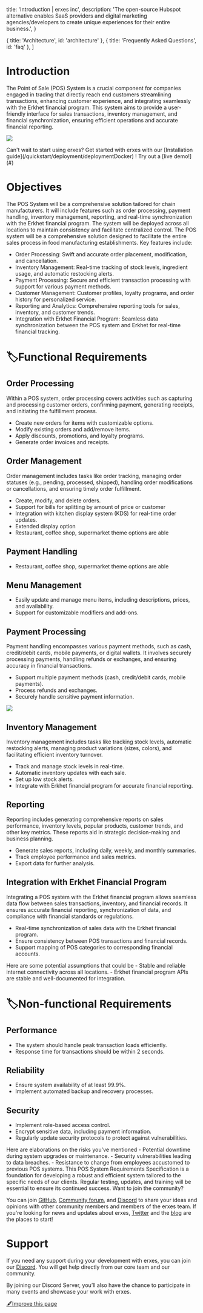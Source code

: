 
  title: 'Introduction | erxes inc',
  description:
    'The open-source Hubspot alternative enables SaaS providers and digital marketing agencies/developers to create unique experiences for their entire business.',
}

  { title: 'Architecture', id: 'architecture' },
  { title: 'Frequently Asked Questions', id: 'faq' },
]

<HeroPattern />

# **Introduction**

The Point of Sale (POS) System is a crucial component for companies engaged in trading that directly reach end customers streamlining transactions, enhancing customer experience, and integrating seamlessly with the Erkhet financial program. This system aims to provide a user-friendly interface for sales transactions, inventory management, and financial synchronization, ensuring efficient operations and accurate financial reporting.

![](https://office.erxes.io/gateway/read-file?key=office-erxes-io/0.30699905118826143Poshome.png)

<Note>
  Can't wait to start using erxes? Get started with erxes with our [Installation guide](/quickstart/deployment/deploymentDocker) ! Try out a [live demo!](#)
</Note>


# **Objectives**

The POS System will be a comprehensive solution tailored for chain manufacturers. It will include features such as order processing, payment handling, inventory management, reporting, and real-time synchronization with the Erkhet financial program. The system will be deployed across all locations to maintain consistency and facilitate centralized control.
The POS system will be a comprehensive solution designed to facilitate the entire sales process in food manufacturing establishments. Key features include:


- Order Processing: Swift and accurate order placement, modification, and cancellation.
- Inventory Management: Real-time tracking of stock levels, ingredient usage, and automatic restocking alerts.
- Payment Processing: Secure and efficient transaction processing with support for various payment methods.
- Customer Management: Customer profiles, loyalty programs, and order history for personalized service.
- Reporting and Analytics: Comprehensive reporting tools for sales, inventory, and customer trends.
- Integration with Erkhet Financial Program: Seamless data synchronization between the POS system and Erkhet for real-time financial tracking.


# **🏷️Functional Requirements**
 
## **Order Processing**
Within a POS system, order processing covers activities such as capturing and processing customer orders, confirming payment, generating receipts, and initiating the fulfillment process.
- Create new orders for items with customizable options.
- Modify existing orders and add/remove items.
- Apply discounts, promotions, and loyalty programs.
- Generate order invoices and receipts.

## **Order Management**
Order management includes tasks like order tracking, managing order statuses (e.g., pending, processed, shipped), handling order modifications or cancellations, and ensuring timely order fulfillment.
- Create, modify, and delete orders.
- Support for bills for splitting by amount of price or customer
- Integration with kitchen display system (KDS) for real-time order updates.
- Extended display option
- Restaurant, coffee shop, supermarket theme options are able

## **Payment Handling**
- Restaurant, coffee shop, supermarket theme options are able

## **Menu Management**
- Easily update and manage menu items, including descriptions, prices, and availability.
- Support for customizable modifiers and add-ons.

## **Payment Processing**
Payment handling encompasses various payment methods, such as cash, credit/debit cards, mobile payments, or digital wallets. It involves securely processing payments, handling refunds or exchanges, and ensuring accuracy in financial transactions.
- Support multiple payment methods (cash, credit/debit cards, mobile payments).
- Process refunds and exchanges.
- Securely handle sensitive payment information.

![](https://office.erxes.io/gateway/read-file?key=office-erxes-io/0.37602067298245356Payment(1).png)

## **Inventory Management**
Inventory management includes tasks like tracking stock levels, automatic restocking alerts, managing product variations (sizes, colors), and facilitating efficient inventory turnover.
- Track and manage stock levels in real-time.
- Automatic inventory updates with each sale.
- Set up low stock alerts.
- Integrate with Erkhet financial program for accurate financial reporting.

## **Reporting**
Reporting includes generating comprehensive reports on sales performance, inventory levels, popular products, customer trends, and other key metrics. These reports aid in strategic decision-making and business planning.
- Generate sales reports, including daily, weekly, and monthly summaries.
- Track employee performance and sales metrics.
- Export data for further analysis.

## **Integration with Erkhet Financial Program**
Integrating a POS system with the Erkhet financial program allows seamless data flow between sales transactions, inventory, and financial records. It ensures accurate financial reporting, synchronization of data, and compliance with financial standards or regulations.
- Real-time synchronization of sales data with the Erkhet financial program.
- Ensure consistency between POS transactions and financial records.
- Support mapping of POS categories to corresponding financial accounts.

<Assumptions>
Here are some potential assumptions that could be
- Stable and reliable internet connectivity across all locations.
- Erkhet financial program APIs are stable and well-documented for integration.

</Assumptions>

# **🏷️Non-functional Requirements**

## **Performance**
- The system should handle peak transaction loads efficiently.
- Response time for transactions should be within 2 seconds.

## **Reliability**
- Ensure system availability of at least 99.9%.
- Implement automated backup and recovery processes.

## **Security**
- Implement role-based access control.
- Encrypt sensitive data, including payment information.
- Regularly update security protocols to protect against vulnerabilities.

<Risks>
Here are elaborations on the risks you've mentioned
- Potential downtime during system upgrades or maintenance.
- Security vulnerabilities leading to data breaches.
- Resistance to change from employees accustomed to previous POS systems.
This POS System Requirements Specification is a foundation for developing a robust and efficient system tailored to the specific needs of our clients. Regular testing, updates, and training will be essential to ensure its continued success.

</Risks>


<Note>
  Want to join the community?

You can join [GitHub](https://github.com/erxes/erxes), [Community forum](https://github.com/erxes/erxes/discussions), and [Discord](https://discord.com/invite/aaGzy3gQK5) to share your ideas and opinions with other community members and members of the erxes team. If you're looking for news and updates about erxes, [Twitter](https://twitter.com/erxesHQ) and the [blog](https://erxes.io/blog) are the places to start!
</Note>

# Support

If you need any support during your development with erxes, you can join our [Discord](https://discord.com/invite/aaGzy3gQK5). You will get help directly from our core team and our community.

By joining our Discord Server, you’ll also have the chance to participate in many events and showcase your work with erxes.



[🖋️Improve this page](https://github.com/erxes/erxes-docs/edit/main/src/app/requirement/pos/page.mdx)
